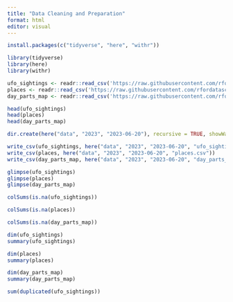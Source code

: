 ```yaml
---
title: "Data Cleaning and Preparation"
format: html
editor: visual
---
```


```r
install.packages(c("tidyverse", "here", "withr"))
```

```r
library(tidyverse)  
library(here)       
library(withr)      
```

```r
ufo_sightings <- readr::read_csv('https://raw.githubusercontent.com/rfordatascience/tidytuesday/main/data/2023/2023-06-20/ufo_sightings.csv')
places <- readr::read_csv('https://raw.githubusercontent.com/rfordatascience/tidytuesday/main/data/2023/2023-06-20/places.csv')
day_parts_map <- readr::read_csv('https://raw.githubusercontent.com/rfordatascience/tidytuesday/main/data/2023/2023-06-20/day_parts_map.csv')

```

```r
head(ufo_sightings)
head(places)
head(day_parts_map)
```

```r
dir.create(here("data", "2023", "2023-06-20"), recursive = TRUE, showWarnings = FALSE)

write_csv(ufo_sightings, here("data", "2023", "2023-06-20", "ufo_sightings.csv"))
write_csv(places, here("data", "2023", "2023-06-20", "places.csv"))
write_csv(day_parts_map, here("data", "2023", "2023-06-20", "day_parts_map.csv"))
```

```r
glimpse(ufo_sightings)
glimpse(places)
glimpse(day_parts_map)
```

```r
colSums(is.na(ufo_sightings))
```

```r
colSums(is.na(places))
```

```r
colSums(is.na(day_parts_map))
```

```r
dim(ufo_sightings)
summary(ufo_sightings)
```

```r
dim(places)
summary(places)
```

```r
dim(day_parts_map)
summary(day_parts_map)
```

```r
sum(duplicated(ufo_sightings))
```
